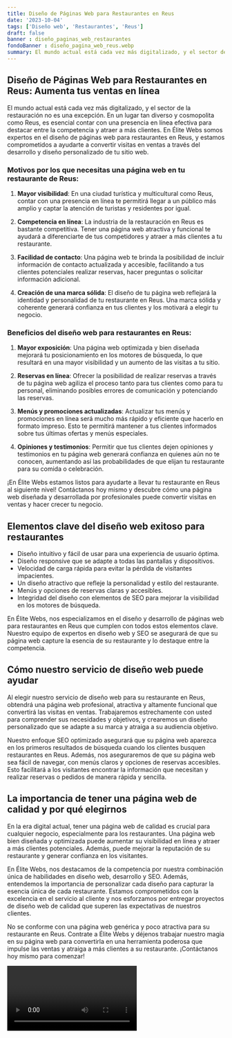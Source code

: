 ```yaml
---
title: Diseño de Páginas Web para Restaurantes en Reus
date: '2023-10-04'
tags: ['Diseño web', 'Restaurantes', 'Reus']
draft: false
banner : diseño_paginas_web_restaurantes
fondoBanner : diseño_pagina_web_reus.webp
summary: El mundo actual está cada vez más digitalizado, y el sector de la restauración no es una excepción. En un lugar tan diverso y cosmopolita como Reus, es esencial contar con una presencia en línea efectiva para destacar entre la competencia y atraer a más clientes. En Élite Webs somos expertos en el diseño de páginas web para restaurantes en Reus, y estamos comprometidos a ayudarte a convertir visitas en ventas a través del desarrollo y diseño personalizado de tu sitio web.
---
```


## Diseño de Páginas Web para Restaurantes en Reus: Aumenta tus ventas en línea

El mundo actual está cada vez más digitalizado, y el sector de la restauración no es una excepción. En un lugar tan diverso y cosmopolita como Reus, es esencial contar con una presencia en línea efectiva para destacar entre la competencia y atraer a más clientes. En Élite Webs somos expertos en el diseño de páginas web para restaurantes en Reus, y estamos comprometidos a ayudarte a convertir visitas en ventas a través del desarrollo y diseño personalizado de tu sitio web.

### Motivos por los que necesitas una página web en tu restaurante de Reus:

1. **Mayor visibilidad**: En una ciudad turística y multicultural como Reus, contar con una presencia en línea te permitirá llegar a un público más amplio y captar la atención de turistas y residentes por igual.

2. **Competencia en línea**: La industria de la restauración en Reus es bastante competitiva. Tener una página web atractiva y funcional te ayudará a diferenciarte de tus competidores y atraer a más clientes a tu restaurante.

3. **Facilidad de contacto**: Una página web te brinda la posibilidad de incluir información de contacto actualizada y accesible, facilitando a tus clientes potenciales realizar reservas, hacer preguntas o solicitar información adicional.

4. **Creación de una marca sólida**: El diseño de tu página web reflejará la identidad y personalidad de tu restaurante en Reus. Una marca sólida y coherente generará confianza en tus clientes y los motivará a elegir tu negocio.

### Beneficios del diseño web para restaurantes en Reus:

1. **Mayor exposición**: Una página web optimizada y bien diseñada mejorará tu posicionamiento en los motores de búsqueda, lo que resultará en una mayor visibilidad y un aumento de las visitas a tu sitio.

2. **Reservas en línea**: Ofrecer la posibilidad de realizar reservas a través de tu página web agiliza el proceso tanto para tus clientes como para tu personal, eliminando posibles errores de comunicación y potenciando las reservas.

3. **Menús y promociones actualizadas**: Actualizar tus menús y promociones en línea será mucho más rápido y eficiente que hacerlo en formato impreso. Esto te permitirá mantener a tus clientes informados sobre tus últimas ofertas y menús especiales.

4. **Opiniones y testimonios**: Permitir que tus clientes dejen opiniones y testimonios en tu página web generará confianza en quienes aún no te conocen, aumentando así las probabilidades de que elijan tu restaurante para su comida o celebración.

¡En Élite Webs estamos listos para ayudarte a llevar tu restaurante en Reus al siguiente nivel! Contáctanos hoy mismo y descubre cómo una página web diseñada y desarrollada por profesionales puede convertir visitas en ventas y hacer crecer tu negocio.

<GifSeo />

<Cta />

## Elementos clave del diseño web exitoso para restaurantes

- Diseño intuitivo y fácil de usar para una experiencia de usuario óptima.
- Diseño responsive que se adapte a todas las pantallas y dispositivos.
- Velocidad de carga rápida para evitar la pérdida de visitantes impacientes.
- Un diseño atractivo que refleje la personalidad y estilo del restaurante.
- Menús y opciones de reservas claras y accesibles.
- Integridad del diseño con elementos de SEO para mejorar la visibilidad en los motores de búsqueda.

En Élite Webs, nos especializamos en el diseño y desarrollo de páginas web para restaurantes en Reus que cumplen con todos estos elementos clave. Nuestro equipo de expertos en diseño web y SEO se asegurará de que su página web capture la esencia de su restaurante y lo destaque entre la competencia.

## Cómo nuestro servicio de diseño web puede ayudar

Al elegir nuestro servicio de diseño web para su restaurante en Reus, obtendrá una página web profesional, atractiva y altamente funcional que convertirá las visitas en ventas. Trabajaremos estrechamente con usted para comprender sus necesidades y objetivos, y crearemos un diseño personalizado que se adapte a su marca y atraiga a su audiencia objetivo.

Nuestro enfoque SEO optimizado asegurará que su página web aparezca en los primeros resultados de búsqueda cuando los clientes busquen restaurantes en Reus. Además, nos aseguraremos de que su página web sea fácil de navegar, con menús claros y opciones de reservas accesibles. Esto facilitará a los visitantes encontrar la información que necesitan y realizar reservas o pedidos de manera rápida y sencilla.

## La importancia de tener una página web de calidad y por qué elegirnos

En la era digital actual, tener una página web de calidad es crucial para cualquier negocio, especialmente para los restaurantes. Una página web bien diseñada y optimizada puede aumentar su visibilidad en línea y atraer a más clientes potenciales. Además, puede mejorar la reputación de su restaurante y generar confianza en los visitantes.

En Élite Webs, nos destacamos de la competencia por nuestra combinación única de habilidades en diseño web, desarrollo y SEO. Además, entendemos la importancia de personalizar cada diseño para capturar la esencia única de cada restaurante. Estamos comprometidos con la excelencia en el servicio al cliente y nos esforzamos por entregar proyectos de diseño web de calidad que superen las expectativas de nuestros clientes.

No se conforme con una página web genérica y poco atractiva para su restaurante en Reus. Contrate a Élite Webs y déjenos trabajar nuestro magia en su página web para convertirla en una herramienta poderosa que impulse las ventas y atraiga a más clientes a su restaurante. ¡Contáctanos hoy mismo para comenzar!

<Video />

<CtaBot job='Restaurantes' city='Reus'/>

<Gmaps query='Reus+españa+maps' />